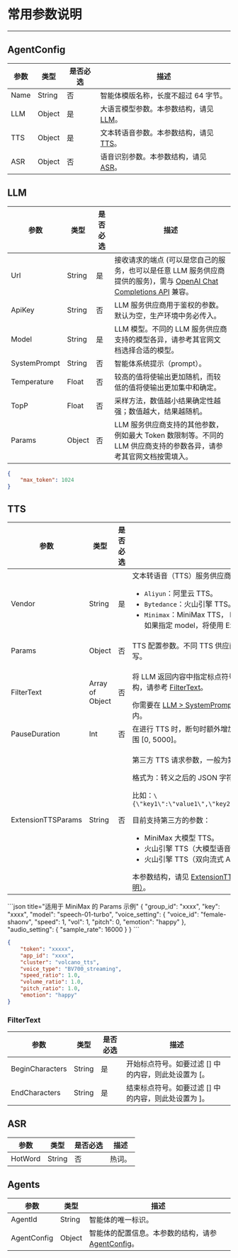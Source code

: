 # 常用参数说明

---

## AgentConfig

| 参数            | 类型   | 是否必选 | 描述                                                                                                 |
| --------------- | ------ | -------- | ---------------------------------------------------------------------------------------------------- |
| Name            | String | 否       | 智能体模版名称，长度不超过 64 字节。                                                                 |
| LLM             | Object | 是       | 大语言模型参数。本参数结构，请见 [LLM](#llm)。                                                            |
| TTS             | Object | 是       | 文本转语音参数。本参数结构，请见 [TTS](#tts)。                                                              |
| ASR             | Object | 否       | 语音识别参数。本参数结构，请见 [ASR](#ASR)。                                                              |

## LLM

| 参数            | 类型            | 是否必选 | 描述                                                                                                                                                  |
|-----------------|-----------------|----------|-------------|
| Url             | String          | 是       | 接收请求的端点 (可以是您自己的服务，也可以是任意 LLM 服务供应商提供的服务)，需与 [OpenAI Chat Completions API](https://platform.openai.com/docs/api-reference/chat) 兼容。                                                                  |
| ApiKey          | String          | 否       | LLM 服务供应商用于鉴权的参数。默认为空，生产环境中务必传入。             |
| Model           | String          | 是       | LLM 模型。不同的 LLM 服务供应商支持的模型各异，请参考其官网文档选择合适的模型。 |
| SystemPrompt    | String          | 否       | 智能体系统提示（prompt）。   |
| Temperature     | Float           | 否       | 较高的值将使输出更加随机，而较低的值将使输出更加集中和确定。    |
| TopP            | Float           | 否       | 采样方法，数值越小结果确定性越强；数值越大，结果越随机。    |
| Params          | Object          | 否       | LLM 服务供应商支持的其他参数，例如最大 Token 数限制等。不同的 LLM 供应商支持的参数各异，请参考其官网文档按需填入。 |

```json title="Params 示例"
{
    "max_token": 1024
}
```

## TTS

| 参数 | 类型 | 是否必选 | 描述   |
| ----------------------- | --------------- | -------- | ----- |
| Vendor                    | String          | 是       | 文本转语音（TTS）服务供应商。可选：<ul><li>`Aliyun`：阿里云 TTS。</li><li>`Bytedance`：火山引擎 TTS。</li><li>`Minimax`：MiniMax TTS， Minimax 在扩展参数 ExtensionTTSParams 中如果指定 model，将使用 ExtensionTTSParams 的指定的 model。</li></ul> |
| Params         | Object          | 否       | TTS 配置参数。不同 TTS 供应商下该参数结构各异，请参考其官网文档按需填写。 |
| FilterText       | Array of Object | 否       | <p>将 LLM 返回内容中指定标点符号中的文字过滤后，再进行语音合成。本参数结构，请参考 [FilterText](#filtertext)。</p><Note title="说明">你需要在 [LLM > SystemPrompt](#LLM) 中自行定义哪些内容需要放在指定标点符号内。</Note> |
| PauseDuration         | Int          | 否       | 在进行 TTS 时，断句时额外增加的停顿时长。默认为 0，单位为毫秒。取值范围 [0, 5000]。 |
| ExtensionTTSParams      | String          | 否       | <p>第三方 TTS 请求参数，一般为第三方请求体。</p><p>格式为：转义之后的 JSON 字符串。</p>比如：`\{\"key1\":\"value1\",\"key2\":\"value2\",\"key3\":0.1,\"key4\":1.0\}`<p>目前支持第三方的参数：</p><ul><li>MiniMax 大模型 TTS。</li><li>火山引擎 TTS（大模型语音合成API)。</li><li>火山引擎 TTS（双向流式 API）。</li></ul>本参数结构，请见 [ExtensionTTSParams（各第三方 TTS 扩展透传参数说明）](#extensionttsparams各第三方-tts-扩展透传参数说明)。    |

<CodeGroup>
```json title="适用于 MiniMax 的 Params 示例"
{
    "group_id": "xxxx",
    "key": "xxxx",
    "model": "speech-01-turbo",
    "voice_setting": {
        "voice_id": "female-shaonv",
        "speed": 1,
        "vol": 1,
        "pitch": 0,
        "emotion": "happy"
    },
    "audio_setting": {
        "sample_rate": 16000
    }
}
```

```json title="适用于火山引擎的 Params 示例"
{
    "token": "xxxxx",
    "app_id": "xxxx",
    "cluster": "volcano_tts",
    "voice_type": "BV700_streaming",
    "speed_ratio": 1.0,
    "volume_ratio": 1.0,
    "pitch_ratio": 1.0,
    "emotion": "happy"
}
```
</CodeGroup>

### FilterText

| 参数            | 类型   | 是否必选 | 描述   |
|-----------------|--------|----------|--------|
| BeginCharacters  | String | 是       | 开始标点符号。如要过滤 [] 中的内容，则此处设置为 [。|
| EndCharacters    | String | 是       | 结束标点符号。如要过滤 [] 中的内容，则此处设置为 ]。|

## ASR

| 参数 | 类型 | 是否必选 | 描述 |
|------|------|----------|------|
| HotWord | String | 否 | 热词。 |

## Agents

| 参数 | 类型 | 描述 |
|------|------|------|
| AgentId | String | 智能体的唯一标识。 |
| AgentConfig | Object | 智能体的配置信息。本参数的结构，请参 [AgentConfig](#agentconfig)。 |
